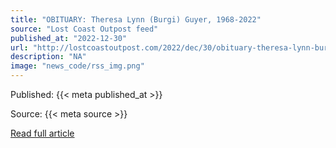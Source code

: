 ```yaml
---
title: "OBITUARY: Theresa Lynn (Burgi) Guyer, 1968-2022"
source: "Lost Coast Outpost feed"
published_at: "2022-12-30"
url: "http://lostcoastoutpost.com/2022/dec/30/obituary-theresa-lynn-burgi-guyer-1968-2022/"
description: "NA"
image: "news_code/rss_img.png"
---
```



  Published: {{< meta published_at >}}
  

  Source: {{< meta source >}}
  

  [Read full article]({{< meta url >}})
  

